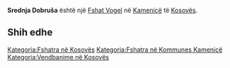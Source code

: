 {{Fshat në Kosovës
 | Emri                = Srednja Dobruša
| srp_N_name = Srednja Dobruša
| srp_N_FULL_NAME_RO = Srednja Dobruša
| srp_N_FULL_NAME_ND_RO = Srednja Dobrusa
| srp_N_SORT_NAME_RG = SREDNJADOBRUSA
| srp_N_FULL_NAME_RG = Srednja Dobruša
| srp_N_FULL_NAME_ND_RG = Srednja Dobrusa

 | Emri (Rasa dhanore) = 
 | Figura              = 
 | Shteti              = Kosovo
 | Komuna              = Kamenicë
 | Kodi postar         = 
 | Sipërfaqja          = 

 | Popullsia           = 

 | Regj. i popullsisë  = 
 | Dend. e popullsisë  = 
 | Faqja zyrtare       = 
 <!--- Koordinatat ----> 
 | Gjerësia            = 42.704444
 | Gjatësia            = 20.445833
 | Lartësia            = 
}}
'''Srednja Dobruša''' është një [[Fshat Vogel]] në [[Kamenicë]] të [[Kosovës]].

<!-- == Gjeografia == -->
<!-- == Historia == -->
<!-- == Demografia == -->
== Shih edhe ==
{{Komuna Kamenicë}}
{{Kosovo-Administrata-Cung}}

[[Kategoria:Fshatra në Kosovës]]
[[Kategoria:Fshatra në Kommunes Kamenicë]]
[[Kategoria:Vendbanime në Kosovës]]